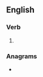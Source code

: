 ==English==

===Verb===
{{head|en|verb form}}

# {{en-past of|aluminise}}

===Anagrams===
* {{l|en|aluminides}}